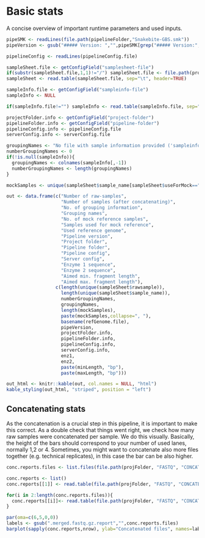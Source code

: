 # Basic stats

A concise overview of important runtime parameters and used inputs.

```r
pipeSMK <- readLines(file.path(pipelineFolder,"Snakebite-GBS.smk"))
pipeVersion <- gsub("##### Version: ","",pipeSMK[grep("##### Version:", pipeSMK)])
```

```r
pipelineConfig <- readLines(pipelineConfig.file)

sampleSheet.file <- getConfigField("samplesheet-file")
if(substr(sampleSheet.file,1,1)!="/") sampleSheet.file <- file.path(projFolder, sampleSheet.file)
sampleSheet <- read.table(sampleSheet.file, sep="\t", header=TRUE)

sampleInfo.file <- getConfigField("sampleinfo-file")
sampleInfo <- NULL

if(sampleInfo.file!="") sampleInfo <- read.table(sampleInfo.file, sep="\t", header=TRUE)

projectFolder.info <- getConfigField("project-folder")
pipelineFolder.info <- getConfigField("pipeline-folder")
pipelineConfig.info <- pipelineConfig.file
serverConfig.info <- serverConfig.file

groupingNames <- "No file with sample information provided ('sampleinfo-file'-field)!"
numberGroupingNames <- 0
if(!is.null(sampleInfo)){
  groupingNames <- colnames(sampleInfo[,-1])
  numberGroupingNames <- length(groupingNames)
} 

mockSamples <- unique(sampleSheet$sample_name[sampleSheet$useForMock=="YES"])

out <- data.frame(c("Number of raw-samples",
                    "Number of samples (after concatenating)",
                    "No. of grouping information",
                    "Grouping names",
                    "No. of mock reference samples",
                    "Samples used for mock reference",
                    "Used reference genome",
                    "Pipeline version",
                    "Project folder",
                    "Pipeline folder",
                    "Pipeline config",
                    "Server config",
                    "Enzyme 1 sequence",
                    "Enzyme 2 sequence",
                    "Aimed min. fragment length",
                    "Aimed max. fragment length"),
                  c(length(unique(sampleSheet$rawsample)),
                    length(unique(sampleSheet$sample_name)),
                    numberGroupingNames,
                    groupingNames,
                    length(mockSamples),
                    paste(mockSamples,collapse=", "),
                    basename(refGenome.file),
                    pipeVersion,
                    projectFolder.info,
                    pipelineFolder.info,
                    pipelineConfig.info,
                    serverConfig.info,
                    enz1,
                    enz2,
                    paste(minLength, "bp"),
                    paste(maxLength, "bp")))

out_html <- knitr::kable(out, col.names = NULL, "html")
kable_styling(out_html, "striped", position = "left")
```

## Concatenating stats
As the concatenation is a crucial step in this pipeline, it is important to make this correct. As a double check that things went right, we check how
many raw samples were concatenated per sample. We do this visually. Basically, the height of the bars should correspond to your number of used lanes,
normally 1,2 or 4. Sometimes, you might want to concatenate also more files together (e.g. technical replicates), in this case the bar can be also higher.

```r
conc.reports.files <- list.files(file.path(projFolder, "FASTQ", "CONCATENATED"), pattern="*.report")

conc.reports <- list()
conc.reports[[1]] <- read.table(file.path(projFolder, "FASTQ", "CONCATENATED", conc.reports.files[1]))

for(i in 2:length(conc.reports.files)){
  conc.reports[[i]]<- read.table(file.path(projFolder, "FASTQ", "CONCATENATED", conc.reports.files[i]))
}
```

```r
par(oma=c(6,5,0,0))
labels <- gsub(".merged.fastq.gz.report","",conc.reports.files)
barplot(sapply(conc.reports,nrow), ylab="Concatenated files", names=labels, las=2, col=report.colours[1])
```

